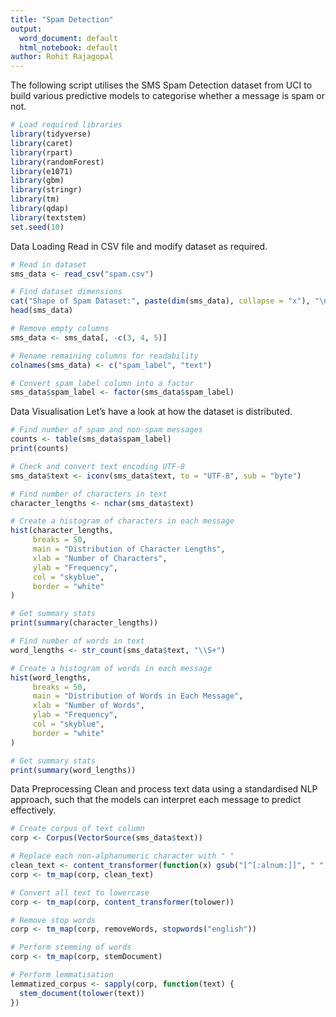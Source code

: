 ---
title: "Spam Detection"
output:
  word_document: default
  html_notebook: default
author: Rohit Rajagopal
---

The following script utilises the SMS Spam Detection dataset from UCI to build various predictive models to categorise whether a message is spam or not. 

```{r}
# Load required libraries
library(tidyverse)
library(caret)
library(rpart)
library(randomForest)
library(e1071)
library(gbm)
library(stringr)
library(tm)
library(qdap)
library(textstem)
set.seed(10)
```

Data Loading
Read in CSV file and modify dataset as required.
```{r}
# Read in dataset
sms_data <- read_csv("spam.csv")

# Find dataset dimensions
cat("Shape of Spam Dataset:", paste(dim(sms_data), collapse = "x"), "\n")
head(sms_data)
```

```{r}
# Remove empty columns
sms_data <- sms_data[, -c(3, 4, 5)]

# Rename remaining columns for readability
colnames(sms_data) <- c("spam_label", "text")

# Convert spam_label column into a factor 
sms_data$spam_label <- factor(sms_data$spam_label)
```

Data Visualisation
Let's have a look at how the dataset is distributed.

```{r}
# Find number of spam and non-spam messages
counts <- table(sms_data$spam_label)
print(counts)
```
```{r}
# Check and convert text encoding UTF-8
sms_data$text <- iconv(sms_data$text, to = "UTF-8", sub = "byte") 

# Find number of characters in text
character_lengths <- nchar(sms_data$text)

# Create a histogram of characters in each message
hist(character_lengths, 
     breaks = 50,
     main = "Distribution of Character Lengths",
     xlab = "Number of Characters",
     ylab = "Frequency",
     col = "skyblue",
     border = "white"
)

# Get summary stats
print(summary(character_lengths))
```

```{r}
# Find number of words in text
word_lengths <- str_count(sms_data$text, "\\S+")

# Create a histogram of words in each message
hist(word_lengths, 
     breaks = 50,
     main = "Distribution of Words in Each Message",
     xlab = "Number of Words",
     ylab = "Frequency",
     col = "skyblue",
     border = "white"
)

# Get summary stats
print(summary(word_lengths))
```

Data Preprocessing
Clean and process text data using a standardised NLP approach, such that the models can interpret each message to predict effectively.

```{r}
# Create corpus of text column
corp <- Corpus(VectorSource(sms_data$text))

# Replace each non-alphanumeric character with " "
clean_text <- content_transformer(function(x) gsub("[^[:alnum:]]", " ", x))
corp <- tm_map(corp, clean_text)

# Convert all text to lowercase
corp <- tm_map(corp, content_transformer(tolower))

# Remove stop words
corp <- tm_map(corp, removeWords, stopwords("english"))

# Perform stemming of words
corp <- tm_map(corp, stemDocument)

# Perform lemmatisation
lemmatized_corpus <- sapply(corp, function(text) {
  stem_document(tolower(text))
})
```






